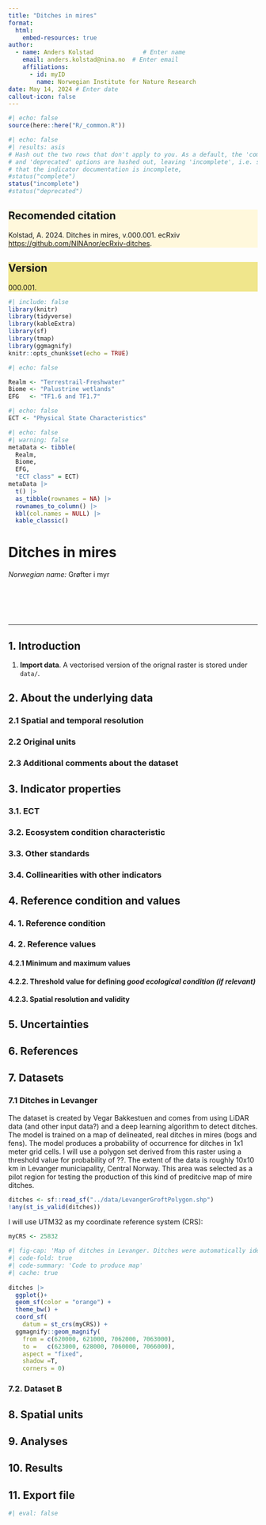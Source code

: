 ```yaml
---
title: "Ditches in mires"
format: 
  html:
    embed-resources: true
author:
  - name: Anders Kolstad              # Enter name
    email: anders.kolstad@nina.no  # Enter email
    affiliations:
      - id: myID
        name: Norwegian Institute for Nature Research
date: May 14, 2024 # Enter date 
callout-icon: false
---
```


```r
#| echo: false
source(here::here("R/_common.R"))
```

<!--# This is a template for how to document the indicator analyses. Make sure also to not change the order, or modify, the headers, unless you really need to. This is because it easier to read if all the indicators are presented using the same layout. If there is one header where you don't have anything to write, just leave the header as is, and dont write anything below it. If you are providing code, Be careful to annotate and comment on every step in the analysis.-->

<!--# INDICATE DEVELOPMENT STATUS. -->
::: {layout-ncol="3"}

```r
#| echo: false
#| results: asis
# Hash out the two rows that don't apply to you. As a default, the 'complete' 
# and 'deprecated' options are hashed out, leaving 'incomplete', i.e. saying 
# that the indicator documentation is incomplete, 
#status("complete")
status("incomplete")
#status("deprecated")
```


::: {.callout-note style="background: cornsilk;"}
## Recomended citation

<!--# Here you need to manually enter the recommended citation. Do not remove the ecRxiv name and url, and remember to update the version number -->

Kolstad, A. 2024. Ditches in mires, v.000.001. ecRxiv <https://github.com/NINAnor/ecRxiv-ditches>.
:::

::: {.callout-note style="background: khaki;"}
## Version

<!--# Enter version number below -->

000.001.
:::

:::



<!--# Load all you dependencies here -->

```r
#| include: false
library(knitr)
library(tidyverse)
library(kableExtra)
library(sf)
library(tmap)
library(ggmagnify)
knitr::opts_chunk$set(echo = TRUE)
```

<!--# Use the IUCN Global Ecosystem Typology (GET) to describe which ecosystem the indicator belongs to. https://doi.org/10.2305/IUCN.CH.2020.13.en. If the indicator covers more than one category in the GET, choose the most prominent one here, and use the text to elaborate on the ecosystem affiliations. -->

```r
#| echo: false

Realm <- "Terrestrail-Freshwater"
Biome <- "Palustrine wetlands"
EFG   <- "TF1.6 and TF1.7" 
```

<!--# Enter the ecosystem condition typology (ECT) class that your indicator best adheres too (10.3897/oneeco.6.e58218) -->

```r
#| echo: false
ECT <- "Physical State Characteristics"
```


```r
#| echo: false
#| warning: false
metaData <- tibble(
  Realm,
  Biome,
  EFG, 
  "ECT class" = ECT)
metaData |> 
  t() |>
  as_tibble(rownames = NA) |>
  rownames_to_column() |>
  kbl(col.names = NULL) |>
  kable_classic()

```

# Ditches in mires

_Norwegian name:_ Grøfter i myr

<br />

<!--# Don't remove these three html lines -->

<br /> <br />

<hr />

<!--# Document you work below.  -->

## 1. Introduction

<!--# Describe the indicator in general terms. It is a good idea to include a bullet point list of the spesific steps in the workflow -->

1. **Import data**. A vectorised version of the orignal raster is stored under `data/`.

## 2. About the underlying data

<!--# Describe the data you have used, it's origin, biases, avaiabilit ect.-->

### 2.1 Spatial and temporal resolution

<!--# Describe the temporal and spatial resolution of the data used-->

### 2.2 Original units

<!--# What are the original units for the most relevant  variables in the data-->

### 2.3 Additional comments about the dataset

<!--# Text here -->

## 3. Indicator properties

### 3.1. ECT

<!--# Describe the rationale for assigning the indicator to the ECT class -->

### 3.2. Ecosystem condition characteristic

<!--# Describe the ecosystem condition characteristic represneted in the indicator. See 10.3897/oneeco.6.e58218 for information on what these characteristics might be. -->

### 3.3. Other standards

<!--# Add text about other spesific standards, e.g. natinoal standards, and how the indicator relates to these -->

### 3.4. Collinearities with other indicators

<!--# Describe known collinearities with other metrices (indicators or variables) that could become problematic if they were also included in the same Ecosystem Condition Assessment as the indicator described here. -->

## 4. Reference condition and values

### 4. 1. Reference condition

<!--# Define the reference condition (or refer to where it is defined). Note the destinction between reference condition and reference values 10.3897/oneeco.5.e58216  -->

### 4. 2. Reference values

#### 4.2.1 Minimum and maximum values

<!--# Describe the reference values used to set the lower and upper limits on the normative indicator scale. Why was the current option chosen and how were the reference values quantified? If the reference values are calculated as part of the analyses further down, please repeat the main information here. -->

#### 4.2.2. Threshold value for defining *good ecological condition (if relevant)*

<!--# Describe the different reference values here and the justification for using these -->

#### 4.2.3. Spatial resolution and validity

<!--# Describe the spatial resolution of the reference values. E.g. is it defined as a fixed value for all areas, or does it vary. Also, at what spatial scale is the reference values valid? For example, if the reference value has a regional resolution (varies between regions), it might mean that it is only valid and correct to use for scaling local variable values that are first aggregated to regional scale. However, sometimes the reference value is insensitive to this and can be used to scale variables at the local (e.g. plot) scale.  -->

## 5. Uncertainties

<!--# Describe the main uncertainties or sources of error in the indicator or the underlying data. -->

## 6. References

<!--# You can add references manually or use a citation manager and add intext citations as with crossreferencing and hyperlinks. See https://quarto.org/docs/authoring/footnotes-and-citations.html -->

## 7. Datasets

<!--# Describe the unique datasets seperately under seperate headers (Dataset A, Dataset B, etc.-->

### 7.1 Ditches in Levanger

<!--# Describe the main dataset, typicaly the one containing the variable of (most) interest. Change the header from Dataset A to the name of the actuall dataset. -->
The dataset is created by Vegar Bakkestuen and comes from using LiDAR data (and other input data?) and a deep learning algorithm to detect ditches.
The model is trained on a map of delineated, real ditches in mires (bogs and fens).
The model produces a probability of occurrence for ditches in 1x1 meter grid cells.
I will use a polygon set derived from this raster using a threshold value for probability of ??.
The extent of the data is roughly 10x10 km in Levanger municiapality, Central Norway.
This area was selected as a pilot region for testing the production of this kind of preditcive map of mire ditches.


```r
ditches <- sf::read_sf("../data/LevangerGroftPolygon.shp")
!any(st_is_valid(ditches))
```

I will use UTM32 as my coordinate reference system (CRS):
```r
myCRS <- 25832
```

```r
#| fig-cap: 'Map of ditches in Levanger. Ditches were automatically identified, mainly from LiDAR, via a deep learning. Ditches have been rutinely dug mires (fens or bogs) in order to lower the water table. Today the areas could be something else, like forest or agriculture.'
#| code-fold: true
#| code-summary: 'Code to produce map'
#| cache: true
  
ditches |>
  ggplot()+
  geom_sf(color = "orange") +
  theme_bw() +
  coord_sf(
    datum = st_crs(myCRS)) +
  ggmagnify::geom_magnify(
    from = c(620000, 621000, 7062000, 7063000), 
    to =   c(623000, 628000, 7060000, 7066000),
    aspect = "fixed",
    shadow =T,
    corners = 0) 
```

### 7.2. Dataset B

<!--# Describe additional datasets in a similar was as above. Deleteor add ned subheaders as needed. -->

## 8. Spatial units

<!--# Describe the spatial units that you rely on in your analyses. Highlight the spatial units (the resolution) that the indicator values should be interpretted at. Potential spatial delineation data should eb introduced under 7.1. Datasets. We recomend using the SEEA EA terminology opf Basic Spatial Units (BSU), Ecosystem Asses (EA) and Ecosystem Accounting Area (EAA). -->

## 9. Analyses

<!--# Use this header for documenting the analyses. Put code in seperate code chunks, and annotate the code in between using normal text (i.e. between the chunks, and try to avoid too many hashed out comments inside the code chunks). Add subheaders as needed. -->

## 10. Results

<!--# Repeat the final results here. Typically this is a map or table of indicator values.-->

## 11. Export file

<!--# Display the code (don't execute it) or the workflow for exporting the indicator values to file. Ideally the indicator values are exported as a georeferenced shape or raster file with indicators values, reference values and errors. You can also chose to export the raw (un-normalised or unscaled variable) as a seperate product. You should not save large sptaial output data on GitHub. You can use eval=FALSE to avoid code from being executed (example below - delete if not relevant) -->

```r
#| eval: false
```
